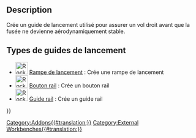 <languages/>

{{Docnav/fr
|[[Rocket_FinCan/fr|Échappement avec ailerons]]
|[[Rocket_LaunchLug/fr|Rampe de lancement]]
|[[Rocket_Workbench/fr|Atelier Rocket]]
|IconL=Rocket_FinCan.svg
|IconR=Rocket_LaunchLug.svg
|IconC=RocketWorkbench.svg
}}

{{GuiCommand/fr
|Name=Rocket LaunchGuide
|Name/fr=Rocket Guides de lancement
|MenuLocation=Rocket → Launch Guides
|Workbenches=[[Rocket_Workbench/fr|Rocket]]
|Version=0.19
}}

==Description==

Crée un guide de lancement utilisé pour assurer un vol droit avant que la fusée ne devienne aérodynamiquement stable.

<span id="Types_of_launch_guides"></span>
==Types de guides de lancement==

* [[Image:Rocket_LaunchLug.svg|32px]] [[Rocket_LaunchLug/fr|Rampe de lancement]] : Crée une rampe de lancement
* [[Image:Rocket_RailButton.svg|32px]] [[Rocket_RailButton/fr|Bouton rail]] : Crée un bouton rail
* [[Image:Rocket_RailGuide.svg|32px]] [[Rocket_RailGuide/fr|Guide rail]] : Crée un guide rail


{{Docnav/fr
|[[Rocket_FinCan/fr|Échappement avec ailerons]]
|[[Rocket_LaunchLug/fr|Rampe de lancement]]
|[[Rocket_Workbench/fr|Atelier Rocket]]
|IconL=Rocket_FinCan.svg
|IconR=Rocket_LaunchLug.svg
|IconC=RocketWorkbench.svg
}}

{{Userdocnavi{{#translation:}}}}
[[Category:Addons{{#translation:}}]]
[[Category:External Workbenches{{#translation:}}]]